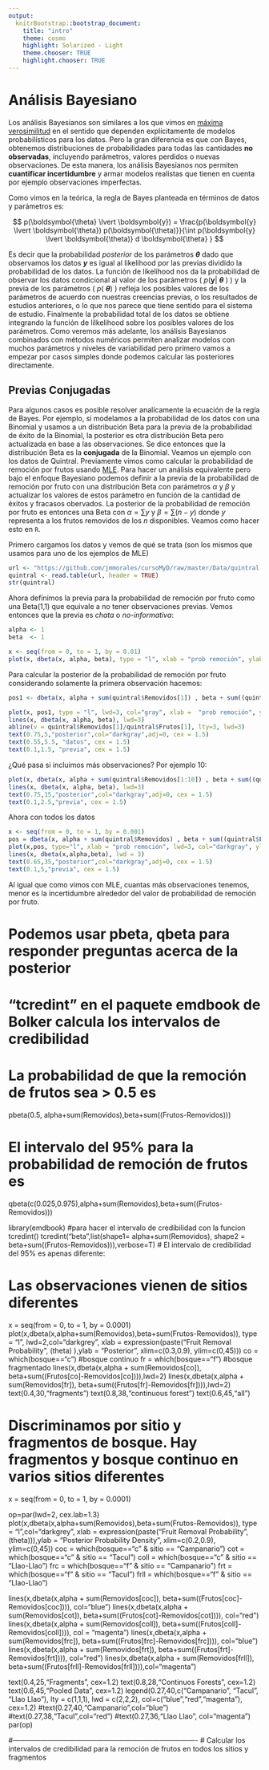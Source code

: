 ```yaml
---
output:
  knitrBootstrap::bootstrap_document:
    title: "intro"
    theme: cosmo
    highlight: Solarized - Light
    theme.chooser: TRUE
    highlight.chooser: TRUE
---
```



# Análisis Bayesiano

Los análisis Bayesianos son similares a los que vimos en [máxima verosimilitud](http://rpubs.com/pajaro/mle) en el sentido que dependen explícitamente de modelos probabilísticos para los datos. Pero la gran diferencia es que con Bayes, obtenemos distribuciones de probabilidades para todas las cantidades **no observadas**, incluyendo parámetros, valores perdidos o nuevas observaciones. De esta manera, los análisis Bayesianos nos permiten **cuantificar incertidumbre** y armar modelos realistas que tienen en cuenta por ejemplo observaciones imperfectas. 

Como vimos en la teórica, la regla de Bayes planteada en términos de datos y parámetros es:

$$
p(\boldsymbol{\theta} \lvert \boldsymbol{y}) = \frac{p(\boldsymbol{y} \lvert \boldsymbol{\theta}) p(\boldsymbol{\theta)}}{\int p(\boldsymbol{y} \lvert \boldsymbol{\theta)} d \boldsymbol{\theta} }
$$

Es decir que la probabilidad *posterior* de los parámetros **$\theta$** dado que observamos los datos **$y$** es igual al likelihood por las previas dividido la probabilidad de los datos. La función de likelihood nos da la probabilidad de observar los datos condicional al valor de los parámetros ( $p( \textbf{y} \lvert$ **$\theta$** ) ) y la previa de los parámetros ( $p($ **$\theta$**) ) refleja los posibles valores de los parámetros de acuerdo con nuestras creencias previas, o los resultados de estudios anteriores, o lo que nos parece que tiene sentido para el sistema de estudio. Finalmente la probabilidad total de los datos se obtiene integrando la función de lilkelihood sobre los posibles valores de los parámetros. Como veremos más adelante, los análisis Bayesianos combinados con métodos numéricos permiten analizar modelos con muchos parámetros y niveles de variabilidad pero primero vamos a empezar por casos simples donde podemos calcular las posteriores directamente. 

## Previas Conjugadas

Para algunos casos es posible resolver analícamente la ecuación de la regla de Bayes. Por ejemplo, si modelamos a la probabilidad de los datos con una Binomial y usamos a un distribución Beta para la previa de la probabilidad de éxito de la Binomial, la posterior es otra distribución Beta pero actualizada en base a las observaciones. Se dice entonces que la distribución Beta es la **conjugada** de la Binomial. Veamos un ejemplo con los datos de Quintral. Previamente vimos como calcular la probabilidad de remoción por frutos usando [MLE](http://rpubs.com/pajaro/mle). Para hacer un análisis equivalente pero bajo el enfoque Bayesiano podemos definir a la previa de la probabilidad de remoción por fruto con una distribución Beta con parámetros $\alpha$ y $\beta$ y actualizar los valores de estos parámetro en función de la cantidad de éxitos y fracasos obervados. La posterior de la probabilidad de remoción por fruto es entonces una Beta con $\alpha = \sum y$ y $\beta = \sum (n-y)$ donde $y$ representa a los frutos removidos de los $n$ disponibles. Veamos como hacer esto en `R`. 

Primero cargamos los datos y vemos de qué se trata (son los mismos que usamos para uno de los ejemplos de MLE)
```r
url <- "https://github.com/jmmorales/cursoMyD/raw/master/Data/quintral.txt"
quintral <- read.table(url, header = TRUE)
str(quintral)
```
Ahora definimos la previa para la probabilidad de remoción por fruto como una Beta(1,1) que equivale a no tener observaciones previas. Vemos entonces que la previa es *chata* o *no-informativa*:

```r
alpha <- 1
beta  <- 1

x <- seq(from = 0, to = 1, by = 0.01) 
plot(x, dbeta(x, alpha, beta), type = "l", xlab = "prob remoción", ylab = "densidad de probabilidad", cex.lab=1.5, cex.axis=1.5, las=1)
```

Para calcular la posterior de la probabilidad de remoción por fruto considerando solamente la primera observación hacemos:
```r
pos1 <- dbeta(x, alpha + sum(quintral$Removidos[1]) , beta + sum((quintral$Frutos[1] - quintral$Removidos[1])))

plot(x, pos1, type = "l", lwd=3, col="gray", xlab =  "prob remoción", ylab = "densidad de probabilidad", cex.lab=1.5, cex.axis=1.5, las=1)
lines(x, dbeta(x, alpha, beta), lwd=3)
abline(v = quintral$Removidos[1]/quintral$Frutos[1], lty=3, lwd=3)
text(0.75,5,"posterior",col="darkgray",adj=0, cex = 1.5)
text(0.55,5.5, "datos", cex = 1.5)
text(0.1,1.5, "previa", cex = 1.5)
```

¿Qué pasa si incluimos más observaciones? Por ejemplo 10:

```r
plot(x, dbeta(x, alpha + sum(quintral$Removidos[1:10]) , beta + sum((quintral$Frutos[1:10] - quintral$Removidos[1:10]))), type = "l", xlab = "prob remoción", lwd=3, col="darkgray", ylab = "densidad de probabilidad", cex.lab=1.5, cex.axis=1.5, las=1)
lines(x, dbeta(x, alpha, beta), lwd=3)
text(0.75,15,"posterior",col="darkgray",adj=0, cex = 1.5)
text(0.1,2.5,"previa", cex = 1.5)
```

Ahora con todos los datos
```r
x <- seq(from = 0, to = 1, by = 0.001)
pos = dbeta(x, alpha + sum(quintral$Removidos) , beta + sum((quintral$Frutos - quintral$Removidos)))
plot(x,pos, type="l", xlab = "prob remoción", lwd=3, col="darkgray", ylab = "densidad de probabilidad", cex.lab=1.5, cex.axis=1.5, las=1)
lines(x, dbeta(x,alpha,beta), lwd = 3)
text(0.65,35,"posterior",col="darkgray",adj=0, cex = 1.5)
text(0.1,5,"previa", cex = 1.5)
```

Al igual que como vimos con MLE, cuantas más observaciones tenemos, menor es la incertidumbre alrededor del valor de probabilidad de remoción por fruto.

# Podemos usar pbeta, qbeta para responder preguntas acerca de la posterior 
# "tcredint" en el paquete emdbook de Bolker calcula los intervalos de credibilidad 

# La probabilidad de que la remoción de frutos sea > 0.5 es
pbeta(0.5, alpha+sum(Removidos),beta+sum((Frutos-Removidos)))

# El intervalo del 95% para la probabilidad de remoción de frutos es 
qbeta(c(0.025,0.975),alpha+sum(Removidos),beta+sum((Frutos-Removidos)))

library(emdbook)   #para hacer el intervalo de credibilidad con la funcion tcredint()
tcredint("beta",list(shape1= alpha+sum(Removidos), shape2 = beta+sum((Frutos-Removidos))),verbose=T)
# El intervalo de credibilidad del 95% es apenas diferente:


####################################################

# Las observaciones vienen de sitios diferentes 

x = seq(from = 0, to = 1, by = 0.0001)
plot(x,dbeta(x,alpha+sum(Removidos),beta+sum(Frutos-Removidos)), type = "l", lwd=2,col="darkgrey", xlab = expression(paste("Fruit Removal Probability ", (theta) ),ylab = "Posterior", xlim=c(0.3,0.9), ylim=c(0,45)))
co = which(bosque=="c")  #bosque continuo
fr = which(bosque=="f")  #bosque fragmentado
lines(x,dbeta(x,alpha + sum(Removidos[co]), beta+sum((Frutos[co]-Removidos[co]))),lwd=2)
lines(x,dbeta(x,alpha + sum(Removidos[fr]), beta+sum((Frutos[fr]-Removidos[fr]))),lwd=2)
text(0.4,30,"fragments")
text(0.8,38,"continuous forest")
text(0.6,45,"all")

# Discriminamos por sitio y fragmentos de bosque. Hay fragmentos y bosque continuo en varios sitios diferentes
x = seq(from = 0, to = 1, by = 0.0001)

op=par(lwd=2, cex.lab=1.3)
plot(x,dbeta(x,alpha+sum(Removidos),beta+sum(Frutos-Removidos)), type = "l",col="darkgrey", xlab = expression(paste("Fruit Removal Probability ", (theta))),ylab = "Posterior Probability Density", xlim=c(0.2,0.9), ylim=c(0,45))
coc = which(bosque=="c" & sitio == "Campanario")
cot = which(bosque=="c" & sitio == "Tacul")
coll = which(bosque=="c" & sitio == "Llao-Llao")
frc = which(bosque=="f" & sitio == "Campanario")
frt = which(bosque=="f" & sitio == "Tacul")
frll = which(bosque=="f" & sitio == "Llao-Llao")

lines(x,dbeta(x,alpha + sum(Removidos[coc]), beta+sum((Frutos[coc]-Removidos[coc]))), col="blue")
lines(x,dbeta(x,alpha + sum(Removidos[cot]), beta+sum((Frutos[cot]-Removidos[cot]))), col="red")
lines(x,dbeta(x,alpha + sum(Removidos[coll]), beta+sum((Frutos[coll]-Removidos[coll]))), col = "magenta")
lines(x,dbeta(x,alpha + sum(Removidos[frc]), beta+sum((Frutos[frc]-Removidos[frc]))), col="blue")
lines(x,dbeta(x,alpha + sum(Removidos[frt]), beta+sum((Frutos[frt]-Removidos[frt]))), col="red")
lines(x,dbeta(x,alpha + sum(Removidos[frll]), beta+sum((Frutos[frll]-Removidos[frll]))),col="magenta")

text(0.4,25,"Fragments", cex=1.2)
text(0.8,28,"Continuos Forests", cex=1.2)
text(0.6,45,"Pooled Data", cex=1.2)
legend(0.27,40,c("Campanario", "Tacul", "Llao Llao"), lty = c(1,1,1), lwd = c(2,2,2), col=c("blue","red","magenta"), cex=1.2)
#text(0.27,40,"Campanario",col="blue")
#text(0.27,38,"Tacul",col="red")
#text(0.27,36,"Llao Llao", col="magenta")
par(op)

#-------------------------------------------------------------------------------
# Calcular los intervalos de credibilidad para la remoción de frutos en todos los sitios y fragmentos 




